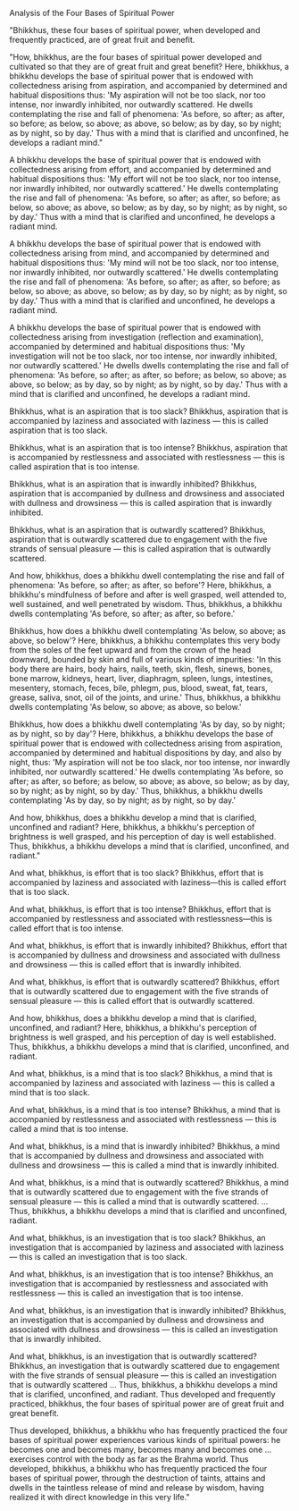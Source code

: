 Analysis of the Four Bases of Spiritual Power

"Bhikkhus, these four bases of spiritual power, when developed and frequently practiced, are of great fruit and benefit.

"How, bhikkhus, are the four bases of spiritual power developed and cultivated so that they are of great fruit and great benefit? Here, bhikkhus, a bhikkhu develops the base of spiritual power that is endowed with collectedness arising from aspiration, and accompanied by determined and habitual dispositions thus: 'My aspiration will not be too slack, nor too intense, nor inwardly inhibited, nor outwardly scattered. He dwells contemplating the rise and fall of phenomena: 'As before, so after; as after, so before; as below, so above; as above, so below; as by day, so by night; as by night, so by day.' Thus with a mind that is clarified and unconfined, he develops a radiant mind."

A bhikkhu develops the base of spiritual power that is endowed with collectedness arising from effort, and accompanied by determined and habitual dispositions thus: 'My effort will not be too slack, nor too intense, nor inwardly inhibited, nor outwardly scattered.' He dwells contemplating the rise and fall of phenomena: 'As before, so after; as after, so before; as below, so above; as above, so below; as by day, so by night; as by night, so by day.' Thus with a mind that is clarified and unconfined, he develops a radiant mind.

A bhikkhu develops the base of spiritual power that is endowed with collectedness arising from mind, and accompanied by determined and habitual dispositions thus: 'My mind will not be too slack, nor too intense, nor inwardly inhibited, nor outwardly scattered.' He dwells contemplating the rise and fall of phenomena: 'As before, so after; as after, so before; as below, so above; as above, so below; as by day, so by night; as by night, so by day.' Thus with a mind that is clarified and unconfined, he develops a radiant mind.

A bhikkhu develops the base of spiritual power that is endowed with collectedness arising from investigation (reflection and examination), accompanied by determined and habitual dispositions thus: 'My investigation will not be too slack, nor too intense, nor inwardly inhibited, nor outwardly scattered.' He dwells dwells contemplating the rise and fall of phenomena: 'As before, so after; as after, so before; as below, so above; as above, so below; as by day, so by night; as by night, so by day.' Thus with a mind that is clarified and unconfined, he develops a radiant mind.

Bhikkhus, what is an aspiration that is too slack? Bhikkhus, aspiration that is accompanied by laziness and associated with laziness — this is called aspiration that is too slack.

Bhikkhus, what is an aspiration that is too intense? Bhikkhus, aspiration that is accompanied by restlessness and associated with restlessness — this is called aspiration that is too intense.

Bhikkhus, what is an aspiration that is inwardly inhibited? Bhikkhus, aspiration that is accompanied by dullness and drowsiness and associated with dullness and drowsiness — this is called aspiration that is inwardly inhibited.

Bhikkhus, what is an aspiration that is outwardly scattered? Bhikkhus, aspiration that is outwardly scattered due to engagement with the five strands of sensual pleasure — this is called aspiration that is outwardly scattered.

And how, bhikkhus, does a bhikkhu dwell contemplating the rise and fall of phenomena: 'As before, so after; as after, so before'? Here, bhikkhus, a bhikkhu's mindfulness of before and after is well grasped, well attended to, well sustained, and well penetrated by wisdom. Thus, bhikkhus, a bhikkhu dwells contemplating 'As before, so after; as after, so before.'

Bhikkhus, how does a bhikkhu dwell contemplating 'As below, so above; as above, so below'? Here, bhikkhus, a bhikkhu contemplates this very body from the soles of the feet upward and from the crown of the head downward, bounded by skin and full of various kinds of impurities: 'In this body there are hairs, body hairs, nails, teeth, skin, flesh, sinews, bones, bone marrow, kidneys, heart, liver, diaphragm, spleen, lungs, intestines, mesentery, stomach, feces, bile, phlegm, pus, blood, sweat, fat, tears, grease, saliva, snot, oil of the joints, and urine.' Thus, bhikkhus, a bhikkhu dwells contemplating 'As below, so above; as above, so below.'

Bhikkhus, how does a bhikkhu dwell contemplating 'As by day, so by night; as by night, so by day'? Here, bhikkhus, a bhikkhu develops the base of spiritual power that is endowed with collectedness arising from aspiration, accompanied by determined and habitual dispositions by day, and also by night, thus: 'My aspiration will not be too slack, nor too intense, nor inwardly inhibited, nor outwardly scattered.' He dwells contemplating 'As before, so after; as after, so before; as below, so above; as above, so below; as by day, so by night; as by night, so by day.' Thus, bhikkhus, a bhikkhu dwells contemplating 'As by day, so by night; as by night, so by day.'

And how, bhikkhus, does a bhikkhu develop a mind that is clarified, unconfined and radiant? Here, bhikkhus, a bhikkhu's perception of brightness is well grasped, and his perception of day is well established. Thus, bhikkhus, a bhikkhu develops a mind that is clarified, unconfined, and radiant."

And what, bhikkhus, is effort that is too slack? Bhikkhus, effort that is accompanied by laziness and associated with laziness—this is called effort that is too slack.

And what, bhikkhus, is effort that is too intense? Bhikkhus, effort that is accompanied by restlessness and associated with restlessness—this is called effort that is too intense.

And what, bhikkhus, is effort that is inwardly inhibited? Bhikkhus, effort that is accompanied by dullness and drowsiness and associated with dullness and drowsiness — this is called effort that is inwardly inhibited.

And what, bhikkhus, is effort that is outwardly scattered? Bhikkhus, effort that is outwardly scattered due to engagement with the five strands of sensual pleasure — this is called effort that is outwardly scattered.

And how, bhikkhus, does a bhikkhu develop a mind that is clarified, unconfined, and radiant? Here, bhikkhus, a bhikkhu's perception of brightness is well grasped, and his perception of day is well established. Thus, bhikkhus, a bhikkhu develops a mind that is clarified, unconfined, and radiant.

And what, bhikkhus, is a mind that is too slack? Bhikkhus, a mind that is accompanied by laziness and associated with laziness — this is called a mind that is too slack.

And what, bhikkhus, is a mind that is too intense? Bhikkhus, a mind that is accompanied by restlessness and associated with restlessness — this is called a mind that is too intense.

And what, bhikkhus, is a mind that is inwardly inhibited? Bhikkhus, a mind that is accompanied by dullness and drowsiness and associated with dullness and drowsiness — this is called a mind that is inwardly inhibited.

And what, bhikkhus, is a mind that is outwardly scattered? Bhikkhus, a mind that is outwardly scattered due to engagement with the five strands of sensual pleasure — this is called a mind that is outwardly scattered. ... Thus, bhikkhus, a bhikkhu develops a mind that is clarified and unconfined, radiant.

And what, bhikkhus, is an investigation that is too slack? Bhikkhus, an investigation that is accompanied by laziness and associated with laziness — this is called an investigation that is too slack.

And what, bhikkhus, is an investigation that is too intense? Bhikkhus, an investigation that is accompanied by restlessness and associated with restlessness — this is called an investigation that is too intense.

And what, bhikkhus, is an investigation that is inwardly inhibited? Bhikkhus, an investigation that is accompanied by dullness and drowsiness and associated with dullness and drowsiness — this is called an investigation that is inwardly inhibited.

And what, bhikkhus, is an investigation that is outwardly scattered? Bhikkhus, an investigation that is outwardly scattered due to engagement with the five strands of sensual pleasure — this is called an investigation that is outwardly scattered ... Thus, bhikkhus, a bhikkhu develops a mind that is clarified, unconfined, and radiant. Thus developed and frequently practiced, bhikkhus, the four bases of spiritual power are of great fruit and great benefit.

Thus developed, bhikkhus, a bhikkhu who has frequently practiced the four bases of spiritual power experiences various kinds of spiritual powers: he becomes one and becomes many, becomes many and becomes one ... exercises control with the body as far as the Brahma world. Thus developed, bhikkhus, a bhikkhu who has frequently practiced the four bases of spiritual power, through the destruction of taints, attains and dwells in the taintless release of mind and release by wisdom, having realized it with direct knowledge in this very life."